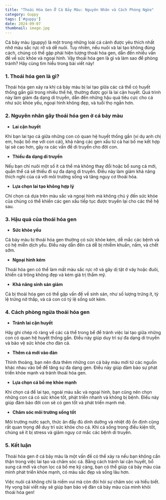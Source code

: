 ```yaml
---
title: "Thoái Hóa Gen Ở Cá Bảy Màu: Nguyên Nhân và Cách Phòng Ngừa"
category: Guppy
tags: ['#guppy']
date: 2024-09-07
thumbnail: image.jpg
---
```


Cá bảy màu (guppy) là một trong những loài cá cảnh được yêu thích nhất nhờ màu sắc rực rỡ và dễ 
nuôi. Tuy nhiên, nếu nuôi và lai tạo không đúng cách, chúng có thể gặp phải hiện tượng thoái hóa 
gen, dẫn đến nhiều vấn đề về sức khỏe và ngoại hình. Vậy thoái hóa gen là gì và làm sao để phòng 
tránh? Hãy cùng tìm hiểu trong bài viết này!

### 1. Thoái hóa gen là gì?

Thoái hóa gen xảy ra khi cá bảy màu bị lai tạo giữa các cá thể có huyết thống gần gũi trong nhiều 
thế hệ, thường được gọi là lai cận huyết. Quá trình này làm giảm đa dạng di truyền, dẫn đến những 
hậu quả tiêu cực cho cá như sức khỏe yếu, ngoại hình không đẹp, và tuổi thọ ngắn hơn.

### 2. Nguyên nhân gây thoái hóa gen ở cá bảy màu

- **Lai cận huyết**

Khi bạn lai tạo cá giữa những con có quan hệ huyết thống gần (ví dụ anh chị em, hoặc bố mẹ với con 
cái), khả năng các gen xấu từ cả hai bố mẹ kết hợp lại sẽ cao hơn, gây ra các vấn đề di truyền cho 
đời con.

- **Thiếu đa dạng di truyền**

Nếu bạn chỉ nuôi một số ít cá thể mà không thay đổi hoặc bổ sung cá mới, quần thể cá sẽ thiếu đi sự 
đa dạng di truyền. Điều này làm giảm khả năng thích nghi của cá với môi trường sống và tăng nguy cơ 
thoái hóa.

- **Lựa chọn lai tạo không hợp lý**

Chỉ chọn cá dựa trên màu sắc và ngoại hình mà không chú ý đến sức khỏe của chúng có thể khiến các 
gen xấu tiếp tục được truyền lại cho các thế hệ sau.

### 3. Hậu quả của thoái hóa gen

- **Sức khỏe yếu**

Cá bảy màu bị thoái hóa gen thường có sức khỏe kém, dễ mắc các bệnh và có hệ miễn dịch yếu. Điều 
này dẫn đến cá dễ bị nhiễm khuẩn, nấm, và chết sớm.

- **Ngoại hình kém**

Thoái hóa gen có thể làm mất màu sắc rực rỡ và gây dị tật ở vây hoặc đuôi, khiến cá trông không 
đẹp và kém giá trị thẩm mỹ.

- **Khả năng sinh sản giảm**

Cá bị thoái hóa gen có thể gặp vấn đề về sinh sản, như số lượng trứng ít, tỷ lệ trứng nở thấp, và 
cá con có tỷ lệ sống sót kém.

### 4. Cách phòng ngừa thoái hóa gen

- **Tránh lai cận huyết**

Hãy ghi chép rõ ràng về các cá thể trong bể để tránh việc lai tạo giữa những con có quan hệ huyết 
thống gần. Điều này giúp duy trì sự đa dạng di truyền và bảo vệ sức khỏe cho đàn cá.

- **Thêm cá mới vào đàn**

Thỉnh thoảng, bạn nên đưa thêm những con cá bảy màu mới từ các nguồn khác nhau vào bể để tăng sự 
đa dạng gen. Điều này giúp đảm bảo sự phát triển khỏe mạnh và tránh thoái hóa gen.

- **Lựa chọn cá bố mẹ khỏe mạnh**

Khi chọn cá để lai tạo, ngoài màu sắc và ngoại hình, bạn cũng nên chọn những con cá có sức khỏe 
tốt, phát triển nhanh và không bị bệnh. Điều này giúp đảm bảo đời con sẽ có gen tốt và phát triển 
mạnh mẽ.

- **Chăm sóc môi trường sống tốt**

Môi trường nước sạch, thức ăn đầy đủ dinh dưỡng và nhiệt độ ổn định cũng rất quan trọng để duy trì 
sức khỏe cho cá. Khi cá sống trong điều kiện tốt, chúng sẽ ít bị stress và giảm nguy cơ mắc các bệnh 
di truyền.

### 5. Kết luận

Thoái hóa gen ở cá bảy màu là một vấn đề có thể xảy ra nếu bạn không cẩn thận trong việc lai tạo và 
chăm sóc cá. Bằng cách tránh lai cận huyết, bổ sung cá mới và chọn lọc cá bố mẹ kỹ càng, bạn có thể 
giúp cá bảy màu của mình phát triển khỏe mạnh, có màu sắc đẹp và sống lâu hơn.

Việc nuôi cá không chỉ là niềm vui mà còn đòi hỏi sự chăm sóc và hiểu biết. Hy vọng bài viết này sẽ 
giúp bạn bảo vệ đàn cá bảy màu của mình khỏi thoái hóa gen!